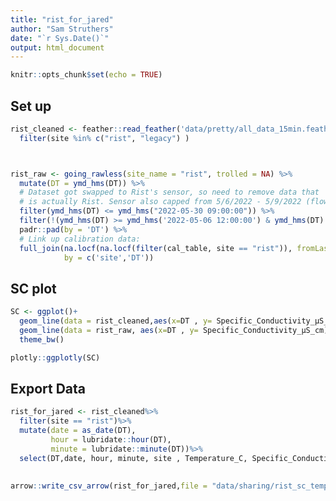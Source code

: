 ```yaml
---
title: "rist_for_jared"
author: "Sam Struthers"
date: "`r Sys.Date()`"
output: html_document
---
```


```r
knitr::opts_chunk$set(echo = TRUE)
```

## Set up

```r

rist_cleaned <- feather::read_feather('data/pretty/all_data_15min.feather')%>%
  filter(site %in% c("rist", "legacy") )



rist_raw <- going_rawless(site_name = "rist", trolled = NA) %>%
  mutate(DT = ymd_hms(DT)) %>%
  # Dataset got swapped to Rist's sensor, so need to remove data that 
  # is actually Rist. Sensor also capped from 5/6/2022 - 5/9/2022 (flow too low)
  filter(ymd_hms(DT) <= ymd_hms("2022-05-30 09:00:00")) %>%
  filter(!(ymd_hms(DT) >= ymd_hms('2022-05-06 12:00:00') & ymd_hms(DT) <= ymd_hms('2022-05-09 14:30:00'))) %>%
  padr::pad(by = 'DT') %>%
  # Link up calibration data:
  full_join(na.locf(na.locf(filter(cal_table, site == "rist")), fromLast = TRUE), 
            by = c('site','DT'))

```

## SC plot

```r

SC <- ggplot()+
  geom_line(data = rist_cleaned,aes(x=DT , y= Specific_Conductivity_µS_cm, group = site, color = site))+
  geom_line(data = rist_raw, aes(x=DT , y= Specific_Conductivity_µS_cm), color = "green")+
  theme_bw()

plotly::ggplotly(SC)


```

## Export Data

```r

rist_for_jared <- rist_cleaned%>%
  filter(site == "rist")%>%
  mutate(date = as_date(DT), 
         hour = lubridate::hour(DT), 
         minute = lubridate::minute(DT))%>%
  select(DT,date, hour, minute, site , Temperature_C, Specific_Conductivity_µS_cm)
  

arrow::write_csv_arrow(rist_for_jared,file = "data/sharing/rist_sc_temp.csv" )



```


